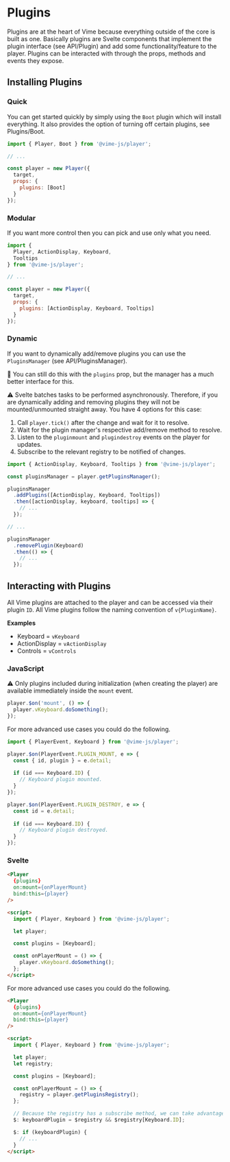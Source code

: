 
<Meta title="Packages/Player/Plugins/Introduction/Getting Started" />

# Plugins

Plugins are at the heart of Vime because everything outside of the core is built as one. Basically plugins
are Svelte components that implement the plugin interface (see <LinkTo kind="api-plugin--page">API/Plugin</LinkTo>) and 
add some functionality/feature to the player. Plugins can be interacted with through the props,
methods and events they expose.

## Installing Plugins

### Quick

You can get started quickly by simply using the `Boot` plugin which will install everything. It 
also provides the option of turning off certain plugins, see <LinkTo kind="packages-player-plugin-boot--page">Plugins/Boot</LinkTo>.

```js
import { Player, Boot } from '@vime-js/player';

// ...

const player = new Player({ 
  target,
  props: {
    plugins: [Boot]
  }
});
```

### Modular

If you want more control then you can pick and use only what you need.

```js
import { 
  Player, ActionDisplay, Keyboard, 
  Tooltips 
} from '@vime-js/player';

// ...

const player = new Player({ 
  target,
  props: {
    plugins: [ActionDisplay, Keyboard, Tooltips]
  }
});
```

### Dynamic

If you want to dynamically add/remove plugins you can use the 
`PluginsManager` (see <LinkTo kind="api-pluginsmanager--page">API/PluginsManager</LinkTo>).

📝 You can still do this with the `plugins` prop, but the manager has a much better interface for this.

⚠️ Svelte batches tasks to be performed asynchronously. Therefore, if you are dynamically adding and removing 
plugins they will not be mounted/unmounted straight away. You have 4 options for this case:

1. Call `player.tick()` after the change and wait for it to resolve.
2. Wait for the plugin manager's respective add/remove method to resolve.
3. Listen to the `pluginmount` and `plugindestroy` events on the player for updates.
4. Subscribe to the relevant registry to be notified of changes.

```js
import { ActionDisplay, Keyboard, Tooltips } from '@vime-js/player';

const pluginsManager = player.getPluginsManager();

pluginsManager
  .addPlugins([ActionDisplay, Keyboard, Tooltips])
  .then([actionDisplay, keyboard, tooltips] => {
    // ...
  });

// ...

pluginsManager
  .removePlugin(Keyboard)
  .then(() => {
    // ...
  });
```

## Interacting with Plugins

All Vime plugins are attached to the player and can be accessed via their plugin `ID`.  All Vime plugins 
follow the naming convention of `v{PluginName}`. 

**Examples**

- Keyboard = `vKeyboard`
- ActionDisplay = `vActionDisplay`
- Controls = `vControls`

### JavaScript

⚠️ Only plugins included during initialization (when creating the player) are available immediately inside 
the `mount` event.

```js
player.$on('mount', () => {
  player.vKeyboard.doSomething();
});
```

For more advanced use cases you could do the following.

```js
import { PlayerEvent, Keyboard } from '@vime-js/player';

player.$on(PlayerEvent.PLUGIN_MOUNT, e => {
  const { id, plugin } = e.detail;
  
  if (id === Keyboard.ID) { 
    // Keyboard plugin mounted.
  }
});

player.$on(PlayerEvent.PLUGIN_DESTROY, e => {
  const id = e.detail;
  
  if (id === Keyboard.ID) {
    // Keyboard plugin destroyed.
  }
});
```

### Svelte

```html
<Player
  {plugins}
  on:mount={onPlayerMount}
  bind:this={player}
/>

<script>
  import { Player, Keyboard } from '@vime-js/player';

  let player;

  const plugins = [Keyboard];

  const onPlayerMount = () => {
    player.vKeyboard.doSomething();
  };
</script>
```

For more advanced use cases you could do the following.

```html
<Player
  {plugins}
  on:mount={onPlayerMount}
  bind:this={player}
/>

<script>
  import { Player, Keyboard } from '@vime-js/player';

  let player;
  let registry;

  const plugins = [Keyboard];

  const onPlayerMount = () => {
    registry = player.getPluginsRegistry();
  };

  // Because the registry has a subscribe method, we can take advantage of auto-subscriptions.
  $: keyboardPlugin = $registry && $registry[Keyboard.ID];

  $: if (keyboardPlugin) {
    // ...
  }
</script>
```